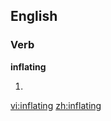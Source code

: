 
==English==

===Verb===
'''inflating'''

# {{present participle of|[[inflate]]}}

[[vi:inflating]]
[[zh:inflating]]